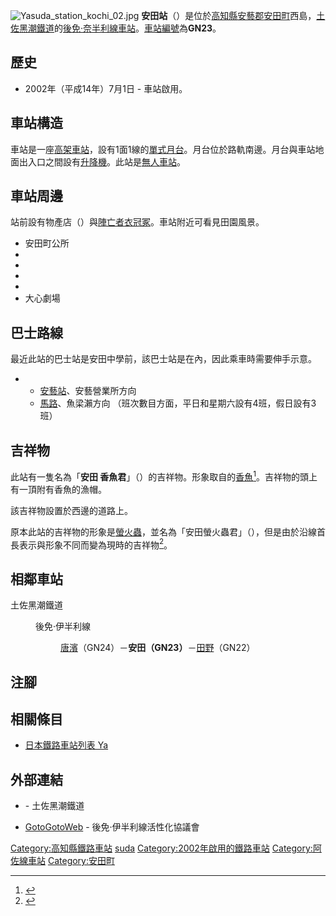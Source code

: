 {{NoteTA|G1=Transport
|T=zh-hans:安田站 (高知县);zh-hk:安田站 (高知縣);zh-tw:安田車站 (高知縣);
|1=zh-hans:安田站;zh-hk:安田站;zh-tw:安田車站;
}}
{{Infobox station
|公司色 = #00bfff
|站名 = 安田
|圖片 = TKR Yasuda stn.jpg
|圖片說明 = 左後方為車站，正面為物產店，右邊設有「安田 香魚君」吉祥物
|日文原名 = 安田
|平假名 = やすだ
|羅馬拼音 = Yasuda
|副站名 = 
|電報略號 = ヤタ
|所在地 = {{JPN}}[[高知縣|高知縣]][[安藝郡_(高知縣)|安藝郡]][[安田町|安田町]]西島
|座標 = {{coord|33|26|36.17|N|133|59|2.98|E|type:railwaystation_region:JP-24|display=inline,title}}
|車站構造 = [[高架車站|高架車站]]
|月台配置 = 1面1線
|啟用年月日 = 2002年（[[平成|平成]]14年）7月1日
|廢站年月日 = 
|乘客人數 = 
|上下車人次 = 
|統計年度 = 
|轉車 = 
|全寬備註 = [[無人車站|無人車站]]
|adjacent = {{Adjacent stations|system=土佐黑潮鐵道|line=GN|left=唐濱|right=田野|note-left=GN24<br>1.7km|note-mid={{車站編號c|#a5aeb4|GN23}}<br>距離[[後免站|後免]]38.7km|note-right=GN22<br>2.8km}}
}}
[[File:Yasuda_station_kochi_02.jpg|thumb]]
'''安田站'''（{{jpn|j=安田駅|hg=やすだえき|rm=Yasuda eki|f=y}}）是位於[[高知縣|高知縣]][[安藝郡_(高知縣)|安藝郡]][[安田町|安田町]]西島，[[土佐黑潮鐵道|土佐黑潮鐵道]]的[[後免·奈半利線|後免·奈半利線]][[鐵路車站|車站]]。[[車站編號|車站編號]]為'''GN23'''。

== 歷史 ==
* 2002年（平成14年）7月1日 - 車站啟用。

== 車站構造 ==
車站是一座[[高架車站|高架車站]]，設有1面1線的[[單式月台|單式月台]]。月台位於路軌南邊。月台與車站地面出入口之間設有[[升降機|升降機]]。此站是[[無人車站|無人車站]]。

==車站周邊==
站前設有物產店（{{lang|ja|鮎の里ゆうすい}}）與[[陣亡|陣亡者]][[衣冠冢|衣冠冢]]。車站附近可看見田園風景。
* 安田町公所
* {{Translink|ja|安田町立安田小学校|安田町立安田小學}}
* {{Translink|ja|安田町立安田中学校|安田町立安田中學}}
* {{Translink|ja|高知県道12号安田東洋線|高知縣道12號安田東洋線}}
* {{Translink|ja|安田川}}
* 大心劇場

== 巴士路線 ==
最近此站的巴士站是安田中學前，該巴士站是在{{Translink|ja|フリー乗降制|自由上落區間}}內，因此乘車時需要伸手示意。

* {{Translink|ja|高知東部交通}}
** [[安藝站|安藝站]]、安藝營業所方向
** [[馬路村|馬路]]、魚梁瀨方向 （班次數目方面，平日和星期六設有4班，假日設有3班）

== 吉祥物 ==
此站有一隻名為「'''安田 香魚君'''」（{{jpn|j=やすだ アユ君}}）的吉祥物。形象取自{{Translink|ja|安田川}}的[[香魚|香魚]]<ref>{{Cite web |date=2013-11-13 |url=https://mangaoukoku-tosa.jp/articles/page.php?ID=585 |title=ごめんなはり線キャラクター |website=まんが王国・土佐推進協議会 |accessdate=2020-03-16 |language=ja |archive-date=2020-12-01 |archive-url=https://web.archive.org/web/20201201032729/https://mangaoukoku-tosa.jp/articles/page.php?ID=585 |dead-url=yes }}</ref>。吉祥物的頭上有一頂附有香魚的漁帽。

該吉祥物設置於西邊的道路上。

原本此站的吉祥物的形象是[[螢火蟲|螢火蟲]]，並名為「安田螢火蟲君」（{{jpn|j=やすだホタル君}}），但是由於沿線首長表示與形象不同而變為現時的吉祥物<ref>{{Cite news |title=やなせ先生どうしましょう 新駅構想、高知の鉄道の悩み |newspaper=朝日新聞DIGITAL |date=2018-12-11 |author=柴田悠貴 |author2=菅沢百恵 |url=https://www.asahi.com/articles/ASLCY63HMLCYPLPB00D.html |publisher=朝日新聞社 |language=ja |accessdate=2021-02-23 |archive-date=2020-11-08 |archive-url=https://web.archive.org/web/20201108133754/https://www.asahi.com/articles/ASLCY63HMLCYPLPB00D.html |dead-url=no }}</ref>。
== 相鄰車站 ==
; 土佐黑潮鐵道
: {{Color|#a5aeb4|■}}後免·伊半利線
:: [[唐濱站|唐濱]]（GN24）－'''安田（GN23）'''－[[田野站_(高知縣)|田野]]（GN22）
== 注腳 ==
{{Reflist}}
== 相關條目 ==
* [[日本鐵路車站列表_Ya|日本鐵路車站列表 Ya]]
== 外部連結 ==
* {{PDFlink|[https://b69acbbf-5e50-4f0d-9125-dbaad1609c12.filesusr.com/ugd/06d37b_95979a7dd4844b6290b8ee45de02ac4b.pdf 安田駅 発車時刻表]}}{{ja icon}} - 土佐黑潮鐵道
* [http://gomen-nahari.com/ GotoGotoWeb] {{Wayback|url=http://gomen-nahari.com/ |date=20210130104335 }}{{ja icon}} - 後免·伊半利線活性化協議會
{{阿佐線}}
{{DEFAULTSORT:Yasuda}}
[[Category:高知縣鐵路車站|Category:高知縣鐵路車站]]
[[Category:日本鐵路車站_Ya|suda]]
[[Category:2002年啟用的鐵路車站|Category:2002年啟用的鐵路車站]]
[[Category:阿佐線車站|Category:阿佐線車站]]
[[Category:安田町|Category:安田町]]